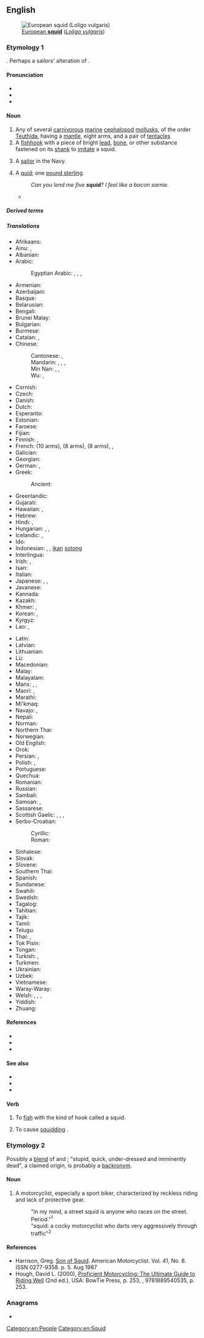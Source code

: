 {{also|SQUID}}
==English==
[[Image:Loligo vulgaris.jpg|thumb|right|[[European squid|European '''squid''']] (''[[Loligo vulgaris]]'')]]

===Etymology 1===
{{unk|en}}. Perhaps a sailors' alteration of {{m|en|squirt}}.

====Pronunciation====
* {{IPA|en|/skwɪd/}}
* {{audio|en|en-us-squid.ogg|Audio (US)}}
* {{rhymes|en|ɪd|s=1}}

====Noun====
{{en-noun|s|squid}}

# Any of several [[carnivorous]] [[marine]] [[cephalopod]] [[mollusk]]s, of the order [[Teuthida]], having a [[mantle]], eight arms, and a pair of [[tentacle]]s
# A [[fishhook]] with a piece of bright [[lead]], [[bone]], or other substance fastened on its [[shank]] to [[imitate]] a squid. <!--Webster 1913-->
# {{lb|en|US|military|slang|mildly|pejorative}} A [[sailor]] in the Navy.
# {{lb|en|UK|slang|humorous|rare}} A [[quid]]; one [[pound sterling]].
#: ''Can you lend me five '''squid'''? I feel like a bacon sarnie.''
#* {{quote-song|en|year=2004|author=The Streets|title=It Was Supposed to Be So Easy|album=A Grand Don’t Come for Free|text=A thousandth of a million '''squid''' or two monkeys / Or a whole fifty scores}}

=====Derived terms=====
{{der3|en
|{{vern|arctic squid}} ({{taxlink|Gonatus fabricii|species|ver=190314}})
|{{vern|Argentine shortfin squid}} ({{taxlink|Illex argentinus|species|ver=190314}})
|{{vern|arrow squid}}
|{{vern|Atlantic brief squid}} ({{taxlink|Lolliguncula brevis|species|ver=190314}})
|{{vern|Atlantic squid}} (''{{ll|mul|Loligo}}'' spp.)
|{{vern|banded piglet squid}} ({{taxlink|Helicocranchia pfefferi|species|ver=190314}})
|{{vern|bigfin reef squid}} (''{{ll|mul|Sepioteuthis lessoniana}}'')
|{{vern|bigfin squid}} ({{taxlink|Magnapinna|genus|ver=190314}} spp.)
|{{vern|bird squid}} ({{taxlink|Ornithoteuthis|genus|ver=190314}})
|{{vern|bobtail squid}} (order {{ll|mul|Sepiolida}})
|{{vern|broad squid}} ({{taxlink|Uroteuthis etheridgei|species|ver=190314}})
|{{vern|bush-club squid}} ({{taxlink|Batoteuthis skolops|species|ver=190314}})
|{{vern|Caribbean reef squid}} (''{{ll|mul|Sepioteuthis sepioidea}}'')
|{{vern|cockatoo squid}} (family {{taxlink|Cranchiidae|family|ver=190314}})
|[[colossal squid]] ({{taxlink|Mesonychoteuthis hamiltoni|species|ver=190314}})
|{{vern|Dana octopus squid}} ({{taxlink|Taningia danae|species|ver=190314}})
|[[European squid]] (''{{ll|mul|Loligo vulgaris}}'')
|{{vern|fire squid}} (family {{ll|mul|Pyroteuthidae}})
|{{vern|firefly squid}} ({{taxlink|Watasenia scintillans|species|ver=190314}})
|[[flying squid]] (family {{taxlink|Ommastrephidae|family|ver=190314}})
|[[giant squid]] (family {{ll|mul|Architeuthidae}})
|{{vern|giant warty squid}} ({{taxlink|Kondakovia longimana|species|ver=190314}})
|{{vern|glacial squid}} ({{taxlink|Psychroteuthis glacialis|species|ver=190314}})
|[[glass squid]] (family {{taxlink|Cranchiidae|family|ver=190314}})
|{{vern|Gould's squid}} ({{taxlink|Nototodarus gouldi|species|ver=190314}})
|{{vern|Grimaldi scaled squid}} ({{taxlink|Lepidoteuthis grimaldii|species|ver=190314}})
|{{vern|Hawaiian bobtail squid}} ({{taxlink|Euprymna scolopes|species|ver=190314}})
|{{vern|hook squid}}
|{{vern|hooked squid}} (family {{taxlink|Onychoteuthidae|family|ver=190314}})
|[[Humboldt squid]] ({{taxlink|Dosidicus gigas|species|ver=190314}})
|{{vern|Japanese flying squid}}, {{vern|Japanese common squid}} ({{taxlink|Todarodes pacificus|species|ver=190314}})
|{{vern|jewel squid}} ({{taxlink|Histioteuthis|genus|ver=190314}} spp.)
|{{vern|Joubin's squid}} ({{taxlink|Joubiniteuthis portieri|species|ver=190314}})
|{{vern|jumbo squid}} ({{taxlink|Dosidicus gigas|species|ver=190314}})
|{{vern|long-armed squid}} ({{taxlink|Chiroteuthis veranyi|species|ver=190314}})
|{{vern|longarm octopus squid}} ({{taxlink|Kondakovia longimana|species|ver=190314}})
|{{vern|longfin inshore squid}} ({{taxlink|Doryteuthis pealeii|species|ver=190314}})
|{{vern|neon flying squid}} ({{taxlink|Ommastrephes bartramii|species|ver=190314}})
|{{vern|New Zealand arrow squid}} ({{taxlink|Nototodarus sloanii|species|ver=190314}})
|[[oval squid]] (''{{ll|mul|Sepioteuthis lessoniana}}'')
|{{vern|Pacific flying squid}} ({{taxlink|Todarodes pacificus|species|ver=190314}})
|[[pencil squid]] (family {{ll|mul|Loliginidae}})
|[[ram's horn squid]] ({{taxlink|Spirula spirula|species|ver=190314}})
|{{vern|rhomboid squid}} ({{taxlink|Thysanoteuthis rhombus|species|ver=190314}})
|{{vern|red flying squid}}, {{vern|red squid}} ({{taxlink|Ommastrephes bartramii|species|ver=190314}})
|[[reef squid]] (''{{ll|mul|Sepioteuthis sepioidea}}'')
|{{vern|robust clubhook squid}} ({{taxlink|Onykia robusta|species|ver=190314}})
|{{vern|sharpear enope squid}} ({{taxlink|Ancistrocheirus lesueurii|species|ver=190314}})
|{{vern|slender inshore squid}} ({{taxlink|Doryteuthis plei|species|ver=190314}})
|{{vern|sparkling enope squid}} ({{taxlink|Watasenia scintillans|species|ver=190314}})
|{{vern|spear squid}} ({{taxlink|Hetrololigo bleekeri|species|ver=190314}})
|{{vern|squidhound}} ({{taxlink|Morone saxatilis|species|ver=190314}})
|{{vern|stinky squid}} ({{taxlink|Pseudocolus fusiformis|species|ver=190314}})
|{{vern|striped dumpling squid}} ({{taxlink|Vampyroteuthis infernalis|species|ver=190314}})
|{{vern|striped pyjama squad}} ({{taxlink|Vampyroteuthis infernalis|species|ver=190314}})
|[[vampire squid]] ({{taxlink|Vampyroteuthis infernalis|species|ver=190314}})
|{{vern|whip-lash squid}} (family {{taxlink|Mastigoteuthidae|family|ver=190314}})
}}

=====Translations=====
{{trans-top|sea animal}}
* Afrikaans: {{t|af|pylinkvis}}
* Ainu: {{t|ain|パㇱサンナ|tr=patsanna}}, {{t|ain|マシタンペ|tr=masitanpe}}
* Albanian: {{t+|sq|kallamar|m}}
* Arabic: {{t+|ar|حَبَّار|m}}
*: Egyptian Arabic: {{t|arz|توتيا|m|tr=tutya}}, {{t|arz|سبيط|f|tr=sobbēṭ}}, {{t|arz|كلاماري|f|tr=klamāri}}, 
* Armenian: {{t+|hy|կաղամար}}
* Azerbaijani: {{t|az|kalmar}}
* Basque: {{t|eu|txibia}}
* Belarusian: {{t+|be|кальма́р|m|sc=Cyrl}}
* Bengali: {{t|bn|স্কুইড|sc=Beng}}
* Brunei Malay: {{t|kxd|sutung}}
* Bulgarian: {{t|bg|калма́р|m|sc=Cyrl}}
* Burmese: {{t+|my|ပြည်ကြီးငါး|sc=Mymr}}
* Catalan: {{t+|ca|calamars|m}}, {{t+|ca|calamar|m}}
* Chinese:
*: Cantonese: {{t|yue|魷魚|sc=Hani}}, {{t|yue|鱿鱼|tr=jau4 jyu4-2|sc=Hani}}
*: Mandarin: {{t+|cmn|烏賊|sc=Hani}}, {{t+|cmn|乌贼|tr=wūzéi|sc=Hani}}, {{t+|cmn|魷魚|sc=Hani}}, {{t+|cmn|鱿鱼|tr=yóuyú|sc=Hani}}
*: Min Nan: {{t|nan|魷魚|sc=Hani}}, {{t|nan|鱿鱼|tr=jiû-hî, jiû-hû|sc=Hani}}, {{t|nan|鰇魚|tr=liû-hîr, jiû-hî, liû-hî, liû-hû|sc=Hani}}
*: Wu: {{t|wuu|魷魚|sc=Hani}}, {{t|wuu|鱿鱼|tr=hhieu hhngg|sc=Hani}}
* Cornish: {{t|kw|stifek|m}}
* Czech: {{t+|cs|krakatice|f}}
* Danish: {{t|da|blæksprutte|c}}
* Dutch: {{t+|nl|inktvis|m}}
* Esperanto: {{t|eo|sepio}}
* Estonian: {{t|et|kalmaar}}
* Faroese: {{t|fo|høgguslokkur|m}}
* Fijian: {{t|fj|sulua}}
* Finnish: {{t+|fi|kalmari}}, {{t+|fi|mustekala}}
* French: {{t+|fr|seiche|f}} (10 arms), {{t+|fr|pieuvre|f}} (8 arms), {{t+|fr|poulpe|f}} (8 arms), {{t+|fr|encornet|m}}, {{t+|fr|calmar|m}}
* Galician: {{t+|gl|lura|f}}
* Georgian: {{t|ka|მელანთევზი}}
* German: {{t+|de|Kalmar|m}}, {{t+|de|Tintenfisch|m}}
* Greek: {{t+|el|καλαμάρι|n}}
*: Ancient: {{t|grc|τευθίς|f}}
* Greenlandic: {{t|kl|amikoq}}
* Gujarati: {{t|gu|સ્ક્વિડ}}
* Hawaiian: {{t|haw|mūheʻe}}, {{t|haw|heʻe}}
* Hebrew: {{t+|he|דְּיוֹנוּן|tr=dyonún|sc=Hebr}}
* Hindi: {{t+|hi|विद्रूप|sc=Deva}}, {{t|hi|स्क्विड|sc=Deva}}
* Hungarian: {{t+|hu|tintahal}}, {{t+|hu|kalmár}}, {{t|hu|szépia}}
* Icelandic: {{t+|is|smokkfiskur|m}}, {{t+|is|smokkur|m}}
* Ido: {{t+|io|kalmaro}}
* Indonesian: {{t+|id|cumi-cumi}}, {{t+|id|nus}}, [[ikan]] [[sotong]]
* Interlingua: {{t|ia|calamar}}
* Irish: {{t|ga|scuid|f}}, {{t|ga|máthair shúigh|f}}
* Isan: {{t-needed|tts}}
* Italian: {{t+|it|calamaro|m}}
* Japanese: {{t+|ja|烏賊|tr=[[イカ]], ika}}, {{t|ja|鰞|tr=[[イカ]], ika}}, {{t|ja|柔魚|tr=[[イカ]], ika}}
* Javanese: {{t|jv|iwak nus}}
* Kannada: {{t|kn|ಸ್ಕ್ವಿಡ್}}
* Kazakh: {{t|kk|кальмар|sc=Cyrl}}
* Khmer: {{t|km|ត្រីមឹក}}, {{t+|km|មឹក}}
* Korean: {{t+|ko|오징어(烏賊魚)}}, {{t|ko|오적어(烏賊魚)}}
* Kyrgyz: {{t+|ky|кальмар|sc=Cyrl}}
* Lao: {{t|lo|ຫມຶກ}}, {{t|lo|ປາອີ່ຮື}}
{{trans-mid}}
* Latin: {{t|la|lōlīgō|f}}
* Latvian: {{t|lv|kalmārs; paskvila}}
* Lithuanian: {{t|lt|kalmaras|m}}
* Lü: {{t-needed|khb}}
* Macedonian: {{t|mk|лигна|f}}
* Malay: {{t|ms|sotong}}
* Malayalam: {{t|ml|കണവ}}
* Manx: {{t|gv|dyachlym}}, {{t|gv|peie vreinn}}, {{t|gv|squid}}
* Maori: {{t|mi|wheke}}, {{t|mi|ngū}}
* Marathi: {{t|mr|स्क्विड}}
* Mi'kmaq: {{t|mic|seta'su|an}}
* Navajo: {{t|nv|łóóʼ bigaan neeznání}}, {{t|nv|łóóʼ bigaan neeznání íiyisígíí}}
* Nepali: {{t|ne|स्क्विड}}
* Norman: {{t|nrf|cônet|m}}
* Northern Thai: {{t-needed|nod}}
* Norwegian: {{t+|no|akkar|m}}
* Old English: {{t-needed|ang}}
* Orok: {{t|oaa|askuttu}}
* Persian: {{t+|fa|ماهی مرکب|tr=mâhi-ye morakkab|sc=fa-Arab}}, {{t|fa|انکاس|tr=enkâs|sc=fa-Arab}}
* Polish: {{t+|pl|kalmar|m-an}}, {{t+|pl|kałamarnica|f}}
* Portuguese: {{t+|pt|lula|f}}
* Quechua: {{t|qu|samanna}}
* Romanian: {{t+|ro|calmar|m}}
* Russian: {{t+|ru|кальма́р|m}}
* Sambali: {{t|xsb|posit}}
* Samoan: {{t|sm|gūfe'e}}, {{t|sm|fe'e}}
* Sassarese: {{t|sdc|tòtanu}}
* Scottish Gaelic: {{t|gd|gibeanach|m}}, {{t|gd|gibearnach|m}}, {{t|gd|gubarnach}}, {{t|gd|iasg-cutail|m}}
* Serbo-Croatian:
*: Cyrillic: {{t|sh|ли̏гња|f|sc=Cyrl}}
*: Roman: {{t+|sh|lȉgnja|f}}
* Sinhalese: {{t|si|දැල්ලා}}
* Slovak: {{t|sk|kalmar|m}}
* Slovene: {{t+|sl|lígenj|m}}
* Southern Thai: {{t-needed|sou}}
* Spanish: {{t+|es|calamar|m}}
* Sundanese: {{t|su|cumi-cumi}}
* Swahili: {{t+|sw|pweza}}
* Swedish: {{t+|sv|bläckfisk|c}}
* Tagalog: {{t|tl|pusit}}
* Tahitian: {{t-needed|ty}}
* Tajik: {{t|tg|калмар}}
* Tamil: {{t+|ta|கணவாய்|sc=Taml}}
* Telugu: {{t|te|స్క్విడ్}}
* Thai: {{t+|th|ปลาหมึก}}, {{t+|th|หมึก}}
* Tok Pisin: {{t|tpi|urita}}
* Tongan: {{t-needed|to}}
* Turkish: {{t+|tr|mürekkep balığı}}, {{t+|tr|kalamar}}
* Turkmen: {{t|tk|kalmar}}
* Ukrainian: {{t|uk|кальма́р|m|sc=Cyrl}}
* Uzbek: {{t|uz|kalmar}}
* Vietnamese: {{t|vi|mực ống}}
* Waray-Waray: {{t|war|nuos}}
* Welsh: {{t|cy|ystifflog|m}}, {{t|cy|môr-lawes|f}}, {{t|cy|twyllwr du|m}}, {{t|cy|pibwr inc|m}}
* Yiddish: {{t|yi|טינטפֿיש|m}}
* Zhuang: {{t|za|byayouzyiz}}
{{trans-bottom}}

====References====
* {{pedia}}
* {{specieslite|Teuthida}}
* {{comcatlite|Teuthida}}

====See also====
* {{l|en|calamari}}
* {{l|en|cuttlefish}}
* {{l|en|octopus}}

====Verb====
{{en-verb|++}}

# {{lb|en|angling}} To [[fish]] with the kind of hook called a squid.
# {{lb|en|parachuting}} To cause [[squidding]] {{gloss|an improper, partial, parachute inflation, that results in the sides of the parachute folding in on the center, and pulsating back and forth}}.

===Etymology 2===
Possibly a [[blend]] of {{m|en|stupid}} and {{m|en|quick}}; "stupid, quick, under-dressed and imminently dead", a claimed origin, is probably a [[backronym]].

====Noun====
{{en-noun}}

# {{lb|en|slang|motorcycling|pejorative}} A motorcyclist, especially a sport biker, characterized by reckless riding and lack of protective gear.
#: "In my mind, a street squid is anyone who races on the street. Period."<sup>1</sup>
#: "squid: a cocky motorcyclist who darts very aggressively through traffic"<sup>2</sup>

====References====
* Harrison, Greg. [http://books.google.com/books?id=SPkDAAAAMBAJ&pg=PA5-IA1&dq=squid Son of Squid]. American Motorcyclist. Vol. 41, No. 8. ISSN 0277-9358. p. 5. Aug 1987
* Hough, David L. (2000), [http://books.google.com/books?id=yeAIAIxS-cgC&q Proficient Motorcycling: The Ultimate Guide to Riding Well] (2nd ed.), USA: BowTie Press, p. 253, {{ISBN|1889540536}}, 9781889540535, p. 253.
<!--SOED-->

===Anagrams===
* {{anagrams|en|a=diqsu|Qudsi|quids}}

[[Category:en:People]]
[[Category:en:Squid]]